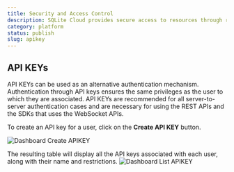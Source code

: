 ```yaml
---
title: Security and Access Control
description: SQLite Cloud provides secure access to resources through role-based authorization, which ensures user isolation and enhances security and manageability.
category: platform
status: publish
slug: apikey
---
```


## API KEYs 

API KEYs can be used as an alternative authentication mechanism.
Authentication through API keys ensures the same privileges as the user to which they are associated.
API KEYs are recommended for all server-to-server authentication cases and are necessary for using the REST APIs and the SDKs that uses the WebSocket APIs.

To create an API key for a user, click on the **Create API KEY** button.

![Dashboard Create APIKEY](@docs-website-assets/introduction/dashboard_create_apikey.png)

The resulting table will display all the API keys associated with each user, along with their name and restrictions.
![Dashboard List APIKEY](@docs-website-assets/introduction/dashboard_list_apikey.png)
